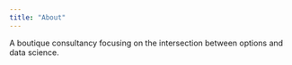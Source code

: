 ```yaml
---
title: "About"
---
```


A boutique consultancy focusing on the intersection between options and data science. 